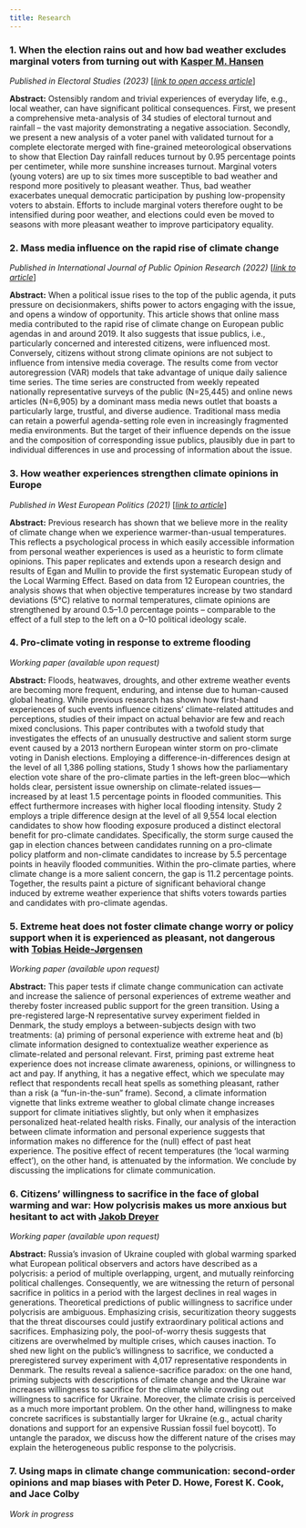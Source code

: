 ```yaml
---
title: Research
---
```


### __1. When the election rains out and how bad weather excludes marginal voters from turning out__ with [Kasper M. Hansen](https://www.kaspermhansen.eu)

*Published in Electoral Studies (2023)* [_[link to open access article](https://sciencedirect.com/science/article/pii/S0261379422001299)_]

**Abstract:** Ostensibly random and trivial experiences of everyday life, e.g., local weather, can have significant political consequences. First, we present a comprehensive meta-analysis of 34 studies of electoral turnout and rainfall – the vast majority demonstrating a negative association. Secondly, we present a new analysis of a voter panel with validated turnout for a complete electorate merged with fine-grained meteorological observations to show that Election Day rainfall reduces turnout by 0.95 percentage points per centimeter, while more sunshine increases turnout. Marginal voters (young voters) are up to six times more susceptible to bad weather and respond more positively to pleasant weather. Thus, bad weather exacerbates unequal democratic participation by pushing low-propensity voters to abstain. Efforts to include marginal voters therefore ought to be intensified during poor weather, and elections could even be moved to seasons with more pleasant weather to improve participatory equality.

### __2. Mass media influence on the rapid rise of climate change__

*Published in International Journal of Public Opinion Research (2022)* [_[link to article](https://doi.org/10.1080/01402382.2020.1792731)_]

**Abstract:** When a political issue rises to the top of the public agenda, it puts pressure on decisionmakers, shifts power to actors engaging with the issue, and opens a window of opportunity. This article shows that online mass media contributed to the rapid rise of climate change on European public agendas in and around 2019. It also suggests that issue publics, i.e., particularly concerned and interested citizens, were influenced most. Conversely, citizens without strong climate opinions are not subject to influence from intensive media coverage. The results come from vector autoregression (VAR) models that take advantage of unique daily salience time series. The time series are constructed from weekly repeated nationally representative surveys of the public (N=25,445) and online news articles (N=6,905) by a dominant mass media news outlet that boasts a particularly large, trustful, and diverse audience. Traditional mass media can retain a powerful agenda-setting role even in increasingly fragmented media environments. But the target of their influence depends on the issue and the composition of corresponding issue publics, plausibly due in part to individual differences in use and processing of information about the issue.

### __3. How weather experiences strengthen climate opinions in Europe__

*Published in West European Politics (2021)* [_[link to article](https://doi.org/10.1093/ijpor/edac009)_]

**Abstract:** Previous research has shown that we believe more in the reality of climate change when we experience warmer-than-usual temperatures. This reflects a psychological process in which easily accessible information from personal weather experiences is used as a heuristic to form climate opinions. This paper replicates and extends upon a research design and results of Egan and Mullin to provide the first systematic European study of the Local Warming Effect. Based on data from 12 European countries, the analysis shows that when objective temperatures increase by two standard deviations (5°C) relative to normal temperatures, climate opinions are strengthened by around 0.5–1.0 percentage points – comparable to the effect of a full step to the left on a 0–10 political ideology scale.

### __4. Pro-climate voting in response to extreme flooding__ 

*Working paper (available upon request)*

**Abstract:** Floods, heatwaves, droughts, and other extreme weather events are becoming more frequent, enduring, and intense due to human-caused global heating. While previous research has shown how first-hand experiences of such events influence citizens’ climate-related attitudes and perceptions, studies of their impact on actual behavior are few and reach mixed conclusions. This paper contributes with a twofold study that investigates the effects of an unusually destructive and salient storm surge event caused by a 2013 northern European winter storm on pro-climate voting in Danish elections. Employing a difference-in-differences design at the level of all 1,386 polling stations, Study 1 shows how the parliamentary election vote share of the pro-climate parties in the left-green bloc—which holds clear, persistent issue ownership on climate-related issues—increased by at least 1.5 percentage points in flooded communities. This effect furthermore increases with higher local flooding intensity. Study 2 employs a triple difference design at the level of all 9,554 local election candidates to show how flooding exposure produced a distinct electoral benefit for pro-climate candidates. Specifically, the storm surge caused the gap in election chances between candidates running on a pro-climate policy platform and non-climate candidates to increase by 5.5 percentage points in heavily flooded communities. Within the pro-climate parties, where climate change is a more salient concern, the gap is 11.2 percentage points. Together, the results paint a picture of significant behavioral change induced by extreme weather experience that shifts voters towards parties and candidates with pro-climate agendas.

### __5. Extreme heat does not foster climate change worry or policy support when it is experienced as pleasant, not dangerous__ with [Tobias Heide-Jørgensen](https://politicalscience.ku.dk/staff/phd/?pure=en/persons/436278)  

*Working paper (available upon request)*

**Abstract:** This paper tests if climate change communication can activate and increase the salience of personal experiences of extreme weather and thereby foster increased public support for the green transition. Using a pre-registered large-N representative survey experiment fielded in Denmark, the study employs a between-subjects design with two treatments: (a) priming of personal experience with extreme heat and (b) climate information designed to contextualize weather experience as climate-related and personal relevant. First, priming past extreme heat experience does not increase climate awareness, opinions, or willingness to act and pay. If anything, it has a negative effect, which we speculate may reflect that respondents recall heat spells as something pleasant, rather than a risk (a “fun-in-the-sun” frame). Second, a climate information vignette that links extreme weather to global climate change increases support for climate initiatives slightly, but only when it emphasizes personalized heat-related health risks. Finally, our analysis of the interaction between climate information and personal experience suggests that information makes no difference for the (null) effect of past heat experience. The positive effect of recent temperatures (the ‘local warming effect’), on the other hand, is attenuated by the information. We conclude by discussing the implications for climate communication.

### __6. Citizens’ willingness to sacrifice in the face of global warming and war: How polycrisis makes us more anxious but hesitant to act__ with [Jakob Dreyer](https://politicalscience.ku.dk/staff/phd/?pure=en/persons/414273)

*Working paper (available upon request)*

**Abstract:** Russia’s invasion of Ukraine coupled with global warming sparked what  European political observers and actors have described as a polycrisis: a period of multiple overlapping, urgent, and mutually reinforcing political challenges. Consequently, we are witnessing the return of personal sacrifice in politics in a period with the largest declines in real wages in generations. Theoretical predictions of public willingness to sacrifice under polycrisis are ambiguous. Emphasizing crisis, securitization theory suggests that the threat discourses could justify extraordinary political actions and sacrifices. Emphasizing poly, the pool-of-worry thesis suggests that citizens are overwhelmed by multiple crises, which causes inaction. To shed new light on the public’s willingness to sacrifice, we conducted a preregistered survey experiment with 4,017 representative respondents in Denmark. The results reveal a salience-sacrifice paradox: on the one hand, priming subjects with descriptions of climate change and the Ukraine war increases willingness to sacrifice for the climate while crowding out willingness to sacrifice for Ukraine. Moreover, the climate crisis is perceived as a much more important problem. On the other hand, willingness to make concrete sacrifices is substantially larger for Ukraine (e.g., actual charity donations and support for an expensive Russian fossil fuel boycott). To untangle the paradox, we discuss how the different nature of the crises may explain the heterogeneous public response to the polycrisis.

### __7. Using maps in climate change communication: second-order opinions and map biases__ with Peter D. Howe, Forest K. Cook, and Jace Colby

*Work in progress*
